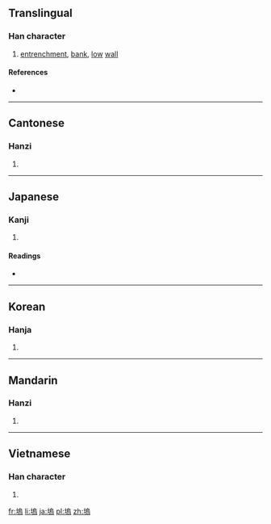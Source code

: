{{also|坞}}
==Translingual==

===Han character===
{{Han char|rn=32|rad=土|as=10|sn=13|four=4712<sub>7</sub>|canj=土竹口火 (GHRF)|ids=⿰[[土]][[烏]]}}

# [[entrenchment]], [[bank]], [[low]] [[wall]]

====References====
* {{Han ref|kx=0236.180|dkj=05357|dj=0474.090|hdz=10472.140|uh=5862|ud=22626|bh=B6F5|bd=46837}}

----

==Cantonese==

===Hanzi===
{{yue-hanzi|jyut=|y=wu2|sim=坞}}

# {{defn|lang=yue|sort=土10}}

----

==Japanese==

===Kanji===
{{ja-kanji|grade=|rs=土10}}

# {{defn|lang=ja|sort=土10}}

====Readings====
* {{ja-readings|on=[[お]] (o), [[う]] (u)|kun=[[とりで]] (toride), [[むら]] (mura)}}

----

==Korean==

===Hanja===
{{ko-hanja|hangeul=[[오]]|rv=o|mr=o}}

# {{defn|lang=ko|sort=土10}}

----

==Mandarin==

===Hanzi===
{{cmn-hanzi|sim=坞|pin=[[wù]] ([[wu4]])|wg=wu<sup>4</sup>}}

# {{defn|lang=cmn|sort=土10}}

----

==Vietnamese==

===Han character===
{{vi-hantu|[[ổ]], [[ọ]], [[ủ]], [[ụ]]|rs=土10}}

# {{defn|lang=vi|sort=土10}}

[[fr:塢]]
[[li:塢]]
[[ja:塢]]
[[pl:塢]]
[[zh:塢]]